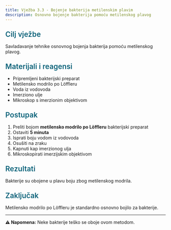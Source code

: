 ```yaml
---
title: Vježba 3.3 - Bojenje bakterija metilenskim plavim
description: Osnovno bojenje bakterija pomoću metilenskog plavog
---
```


<h3 style="color: #096279; font-size: 1.4rem; font-weight: 600; margin: 1.5rem 0 1rem 0;">Cilj vježbe</h3>

Savladavanje tehnike osnovnog bojenja bakterija pomoću metilenskog plavog.

<h3 style="color: #096279; font-size: 1.4rem; font-weight: 600; margin: 1.5rem 0 1rem 0;">Materijali i reagensi</h3>

- Pripremljeni bakterijski preparat
- Metilensko modrilo po Löffleru
- Voda iz vodovoda
- Imerziono ulje
- Mikroskop s imerzionim objektivom

<h3 style="color: #096279; font-size: 1.4rem; font-weight: 600; margin: 1.5rem 0 1rem 0;">Postupak</h3>

1. Preliti bojom **metilensko modrilo po Löffleru** bakterijski preparat
2. Ostaviti **5 minuta**
3. Isprati boju vodom iz vodovoda
4. Osušiti na zraku
5. Kapnuti kap imerzionog ulja
6. Mikroskopirati imerzijskim objektivom

<h3 style="color: #096279; font-size: 1.4rem; font-weight: 600; margin: 1.5rem 0 1rem 0;">Rezultati</h3>

Bakterije su obojene u plavu boju zbog metilenskog modrila.

<h3 style="color: #096279; font-size: 1.4rem; font-weight: 600; margin: 1.5rem 0 1rem 0;">Zaključak</h3>

Metilensko modrilo po Löffleru je standardno osnovno bojilo za bakterije.

---

**⚠️ Napomena:** Neke bakterije teško se oboje ovom metodom.
